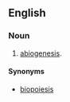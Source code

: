 ==English==

===Noun===
{{en-noun|-}}

# {{lb|en|biology}} [[abiogenesis]].

====Synonyms====
* [[biopoiesis]]